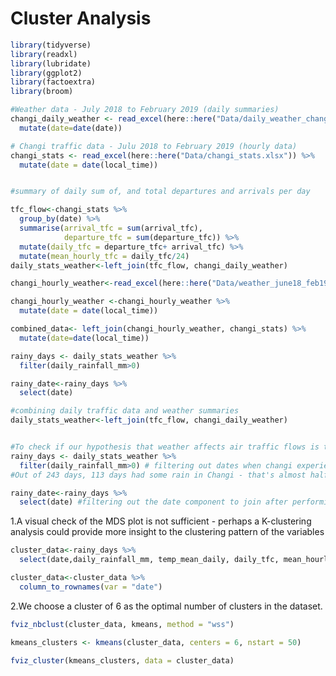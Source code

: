 # Cluster Analysis


```r
library(tidyverse)
library(readxl)
library(lubridate)
library(ggplot2)
library(factoextra)
library(broom)
```

```r
#Weather data - July 2018 to February 2019 (daily summaries)
changi_daily_weather <- read_excel(here::here("Data/daily_weather_changi.xlsx")) %>% 
  mutate(date=date(date))

# Changi traffic data - Julu 2018 to February 2019 (hourly data)
changi_stats <- read_excel(here::here("Data/changi_stats.xlsx")) %>% 
  mutate(date = date(local_time))


#summary of daily sum of, and total departures and arrivals per day 

tfc_flow<-changi_stats %>% 
  group_by(date) %>% 
  summarise(arrival_tfc = sum(arrival_tfc),
            departure_tfc = sum(departure_tfc)) %>% 
  mutate(daily_tfc = departure_tfc+ arrival_tfc) %>% 
  mutate(mean_hourly_tfc = daily_tfc/24)
daily_stats_weather<-left_join(tfc_flow, changi_daily_weather)

```



```r
changi_hourly_weather<-read_excel(here::here("Data/weather_june18_feb19.xlsx")) 

changi_hourly_weather <-changi_hourly_weather %>% 
  mutate(date = date(local_time))

combined_data<- left_join(changi_hourly_weather, changi_stats) %>% 
  mutate(date=date(local_time))

rainy_days <- daily_stats_weather %>% 
  filter(daily_rainfall_mm>0) 

rainy_date<-rainy_days %>% 
  select(date)
```



```r

#combining daily traffic data and weather summaries
daily_stats_weather<-left_join(tfc_flow, changi_daily_weather)


#To check if our hypothesis that weather affects air traffic flows is true, we look at days when there is some rain in Changi
rainy_days <- daily_stats_weather %>% 
  filter(daily_rainfall_mm>0) # filtering out dates when changi experiences some rainfall
#Out of 243 days, 113 days had some rain in Changi - that's almost half

rainy_date<-rainy_days %>% 
  select(date) #filtering out the date component to join after performing MDS.
```


1.A visual check of the MDS plot is not sufficient - perhaps a K-clustering analysis could provide more insight to the clustering pattern of the variables

```r

cluster_data<-rainy_days %>% 
  select(date,daily_rainfall_mm, temp_mean_daily, daily_tfc, mean_hourly_tfc)

cluster_data<-cluster_data %>% 
  column_to_rownames(var = "date")
```

2.We choose a cluster of 6 as the optimal number of clusters in the dataset.
```r
fviz_nbclust(cluster_data, kmeans, method = "wss")
```


```r
kmeans_clusters <- kmeans(cluster_data, centers = 6, nstart = 50)

fviz_cluster(kmeans_clusters, data = cluster_data)
```